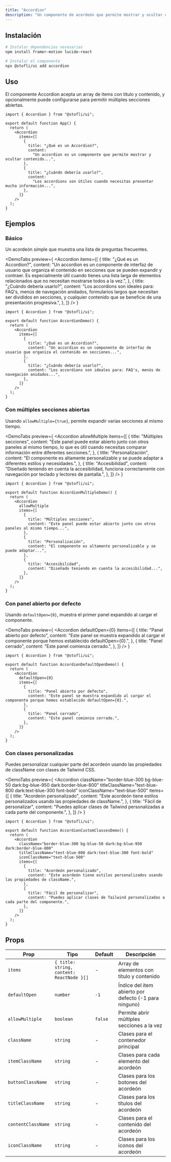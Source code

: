 ```yaml
---
title: "Accordion"
description: "Un componente de acordeón que permite mostrar y ocultar contenido de manera interactiva."
---
```


## Instalación

```bash
# Instalar dependencias necesarias
npm install framer-motion lucide-react

# Instalar el componente
npx @stofli/ui add accordion
```

## Uso

El componente Accordion acepta un array de items con título y contenido, y opcionalmente puede configurarse para permitir múltiples secciones abiertas.

```tsx
import { Accordion } from "@stofli/ui";

export default function App() {
  return (
    <Accordion
      items={[
        {
          title: "¿Qué es un Accordion?",
          content:
            "Un accordion es un componente que permite mostrar y ocultar contenido...",
        },
        {
          title: "¿Cuándo debería usarlo?",
          content:
            "Los accordions son útiles cuando necesitas presentar mucha información...",
        },
      ]}
    />
  );
}
```

## Ejemplos

### Básico

Un acordeón simple que muestra una lista de preguntas frecuentes.

<DemoTabs
  preview={
    <Accordion
      items={[
        {
          title: "¿Qué es un Accordion?",
          content: "Un accordion es un componente de interfaz de usuario que organiza el contenido en secciones que se pueden expandir y contraer. Es especialmente útil cuando tienes una lista larga de elementos relacionados que no necesitan mostrarse todos a la vez.",
        },
        {
          title: "¿Cuándo debería usarlo?",
          content: "Los accordions son ideales para: FAQ's, menús de navegación anidados, formularios largos que necesitan ser divididos en secciones, y cualquier contenido que se beneficie de una presentación progresiva.",
        },
      ]}
    />
  }
>
```tsx
import { Accordion } from "@stofli/ui";

export default function AccordionDemo() {
  return (
    <Accordion
      items={[
        {
          title: "¿Qué es un Accordion?",
          content: "Un accordion es un componente de interfaz de usuario que organiza el contenido en secciones...",
        },
        {
          title: "¿Cuándo debería usarlo?",
          content: "Los accordions son ideales para: FAQ's, menús de navegación anidados...",
        },
      ]}
    />
  );
}
```
</DemoTabs>

### Con múltiples secciones abiertas

Usando `allowMultiple={true}`, permite expandir varias secciones al mismo tiempo.

<DemoTabs
  preview={
    <Accordion
      allowMultiple
      items={[
        {
          title: "Múltiples secciones",
          content: "Este panel puede estar abierto junto con otros paneles al mismo tiempo, lo que es útil cuando necesitas comparar información entre diferentes secciones.",
        },
        {
          title: "Personalización",
          content: "El componente es altamente personalizable y se puede adaptar a diferentes estilos y necesidades.",
        },
        {
          title: "Accesibilidad",
          content: "Diseñado teniendo en cuenta la accesibilidad, funciona correctamente con navegación por teclado y lectores de pantalla.",
        },
      ]}
    />
  }
>
```tsx
import { Accordion } from "@stofli/ui";

export default function AccordionMultipleDemo() {
  return (
    <Accordion
      allowMultiple
      items={[
        {
          title: "Múltiples secciones",
          content: "Este panel puede estar abierto junto con otros paneles al mismo tiempo...",
        },
        {
          title: "Personalización",
          content: "El componente es altamente personalizable y se puede adaptar...",
        },
        {
          title: "Accesibilidad",
          content: "Diseñado teniendo en cuenta la accesibilidad...",
        },
      ]}
    />
  );
}
```
</DemoTabs>

### Con panel abierto por defecto

Usando `defaultOpen={0}`, muestra el primer panel expandido al cargar el componente.

<DemoTabs
  preview={
    <Accordion
      defaultOpen={0}
      items={[
        {
          title: "Panel abierto por defecto",
          content: "Este panel se muestra expandido al cargar el componente porque hemos establecido defaultOpen={0}.",
        },
        {
          title: "Panel cerrado",
          content: "Este panel comienza cerrado.",
        },
      ]}
    />
  }
>
```tsx
import { Accordion } from "@stofli/ui";

export default function AccordionDefaultOpenDemo() {
  return (
    <Accordion
      defaultOpen={0}
      items={[
        {
          title: "Panel abierto por defecto",
          content: "Este panel se muestra expandido al cargar el componente porque hemos establecido defaultOpen={0}.",
        },
        {
          title: "Panel cerrado",
          content: "Este panel comienza cerrado.",
        },
      ]}
    />
  );
}
```
</DemoTabs>

### Con clases personalizadas

Puedes personalizar cualquier parte del acordeón usando las propiedades de className con clases de Tailwind CSS.

<DemoTabs
  preview={
    <Accordion
      className="border-blue-300 bg-blue-50 dark:bg-blue-950 dark:border-blue-800"
      titleClassName="text-blue-800 dark:text-blue-300 font-bold"
      iconClassName="text-blue-500"
      items={[
        {
          title: "Acordeón personalizado",
          content: "Este acordeón tiene estilos personalizados usando las propiedades de className.",
        },
        {
          title: "Fácil de personalizar",
          content: "Puedes aplicar clases de Tailwind personalizadas a cada parte del componente.",
        },
      ]}
    />
  }
>
```tsx
import { Accordion } from "@stofli/ui";

export default function AccordionCustomClassesDemo() {
  return (
    <Accordion
      className="border-blue-300 bg-blue-50 dark:bg-blue-950 dark:border-blue-800"
      titleClassName="text-blue-800 dark:text-blue-300 font-bold"
      iconClassName="text-blue-500"
      items={[
        {
          title: "Acordeón personalizado",
          content: "Este acordeón tiene estilos personalizados usando las propiedades de className.",
        },
        {
          title: "Fácil de personalizar",
          content: "Puedes aplicar clases de Tailwind personalizadas a cada parte del componente.",
        },
      ]}
    />
  );
}
```
</DemoTabs>

## Props

| Prop               | Tipo                                      | Default | Descripción                                           |
| ------------------ | ----------------------------------------- | ------- | ----------------------------------------------------- |
| `items`            | `{ title: string, content: ReactNode }[]` | -       | Array de elementos con título y contenido             |
| `defaultOpen`      | `number`                                  | `-1`    | Índice del item abierto por defecto (-1 para ninguno) |
| `allowMultiple`    | `boolean`                                 | `false` | Permite abrir múltiples secciones a la vez            |
| `className`        | `string`                                  | -       | Clases para el contenedor principal                   |
| `itemClassName`    | `string`                                  | -       | Clases para cada elemento del acordeón                |
| `buttonClassName`  | `string`                                  | -       | Clases para los botones del acordeón                  |
| `titleClassName`   | `string`                                  | -       | Clases para los títulos del acordeón                  |
| `contentClassName` | `string`                                  | -       | Clases para el contenido del acordeón                 |
| `iconClassName`    | `string`                                  | -       | Clases para los iconos del acordeón                   |
